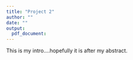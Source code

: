 ```yaml
---
title: "Project 2"
author: ""
date: ""
output: 
  pdf_document:
---
```

This is my intro....hopefully it is after my abstract.